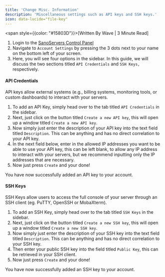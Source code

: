 ```yaml
---
title: 'Change Misc. Information'
description: 'Miscellaneous settings such as API keys and SSH keys.'
icon: data-lucide="file-key"
---
```

<span style={{color: "#15803D"}}>[Written By Wave | 3 Minute Read]</span>

1. Login to the [SanoServers Control Panel](https://panel.sanoservers.com/)
2. Navigate to ``Account Settings`` by pressing the 3 dots next to your name on the bottom left of your screen.
3. Here, you will see four options in the sidebar. In this guide, we will discuss the two sections titled `API Credentials` and `SSH Keys,` respectively. <br/>

#### API Credentials
API keys allow external systems (e.g., billing systems, monitoring tools, or custom dashboards) to interact with your servers.<br/>

1. To add an API Key, simply head over to the tab titled ``API Credentials`` in the sidebar. <br/>
2. Next, just click on the button titled ``Create a new API key``, this will open up a window titled ``Create a new API key``. <br/>
3. Now simply just enter the description of your API key into the text field titled ``Description``. This can be anything and has no direct correlation to your API key. <br/>
4. In the next field below, enter in the allowed IP addresses you want to be able to use your API key, this can be left blank, to allow any IP address to interact with your servers, but we recommend inputting only the IP addresses that are necessary. <br/>
5. Now just press ``Create`` and your done!

You have now successfully added an API key to your account. <br/>

#### SSH Keys
SSH Keys allow users to access the full console of your server through an SSH client (eg. PuTTY, OpenSSH or MobaXterm).

1. To add an SSH Key, simply head over to the tab titled ``SSH Keys`` in the sidebar. <br/>
2. Next, just click on the button titled ``Create a new SSH key``, this will open up a window titled ``Create a new SSH key``. <br/>
3. Now simply just enter the description of your SSH key into the text field titled ``Description``. This can be anything and has no direct correlation to your SSH key. <br/>
4. Then enter your public SSH key into the field titled ``Public Key``, this can be retrieved in your SSH client. <br/>
5. Now just press ``Create`` and your done! <br/>

You have now successfully added an SSH key to your account. <br/>